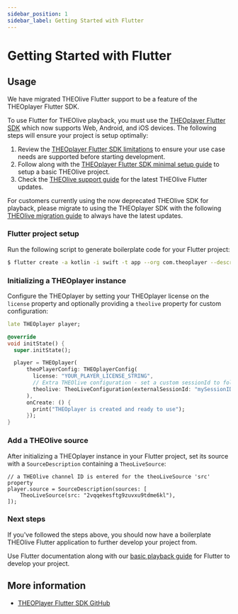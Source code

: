 ```yaml
---
sidebar_position: 1
sidebar_label: Getting Started with Flutter
---
```


# Getting Started with Flutter

## Usage

We have migrated THEOlive Flutter support to be a feature of the THEOplayer Flutter SDK.

To use Flutter for THEOlive playback, you must use the [THEOplayer Flutter SDK](https://pub.dev/packages/theoplayer) which now supports Web, Android, and iOS devices. The following steps will ensure your project is setup optimally:

1. Review the [THEOplayer Flutter SDK limitations](/theoplayer/flutter/guides/limitations/) to ensure your use case needs are supported before starting development.
2. Follow along with the [THEOplayer Flutter SDK minimal setup guide](/theoplayer/flutter/guides/creating-minimal-app/) to setup a basic THEOlive project.
3. Check the [THEOlive support guide](/theoplayer/flutter/guides/theolive/) for the latest THEOlive Flutter updates.

For customers currently using the now deprecated THEOlive SDK for playback, please migrate to using the THEOplayer SDK with the following [THEOlive migration guide](/theoplayer/flutter/guides/theolive/#migration-from-theolive-flutter-sdk-to-theoplayer-flutter-sdk)
to always have the latest updates.

### Flutter project setup

Run the following script to generate boilerplate code for your Flutter project:

```bash
$ flutter create -a kotlin -i swift -t app --org com.theoplayer --description "New THEOlive project" --project-name "theolive_sample_app" --platform ios,android theolive_sample_app
```

### Initializing a THEOplayer instance

Configure the THEOplayer by setting your THEOplayer license on the `license` property and optionally providing a `theolive` property for custom configuration:

```dart
late THEOplayer player;

@override
void initState() {
  super.initState();

  player = THEOplayer(
      theoPlayerConfig: THEOplayerConfig(
        license: "YOUR_PLAYER_LICENSE_STRING",
        // Extra THEOlive configuration - set a custom sessionId to follow the requests on the backend
        theolive: TheoLiveConfiguration(externalSessionId: "mySessionID"),
      ),
      onCreate: () {
        print("THEOplayer is created and ready to use");
      });
}
```

### Add a THEOlive source

After initializing a THEOplayer instance in your Flutter project, set its source with a `SourceDescription` containing a `TheoLiveSource`:

```
// a THEOlive channel ID is entered for the theoLiveSource 'src' property
player.source = SourceDescription(sources: [
    TheoLiveSource(src: "2vqqekesftg9zuvxu9tdme6kl"),
]);
```

### Next steps

If you've followed the steps above, you should now have a boilerplate THEOlive Flutter application to further develop your project from.

Use Flutter documentation along with our [basic playback guide](/theolive/playback/flutter/basic-playback-guide/) for Flutter to develop your project.

## More information

- [THEOPlayer Flutter SDK GitHub](https://github.com/THEOplayer/flutter-theoplayer-sdk/tree/main)
